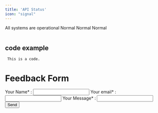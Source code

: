 ```yaml
---
title: 'API Status'
icon: "signal"
---
```

<Check> All systems are operational </Check>
<CardGroup cols={3}>
   <Card title="Eazype API" icon="circle-check" href="https://status.enginify.in/">
      <Tooltip tip="Operational">Normal</Tooltip>
   </Card>
    <Card title="Eazymsg API" icon="circle-check" href="https://status.enginify.in/">
      <Tooltip tip="Operational">Normal</Tooltip>
   </Card>
    <Card title="Infopass API" icon="circle-check" href="https://status.enginify.in/">
      <Tooltip tip="Operational">Normal</Tooltip>
   </Card>
</CardGroup>
<br/>
<br/>

## code example

```
 This is a code. 
 ```
 
# Feedback Form


<form action="/submit" method="POST">
  <label>
    Your Name* :
    <input type="text" name="name"
    style={{
      width: '100%',
      height: '50px',
      padding:'10px',
      borderRadius: '7px',
      border: '1px solid #cafc81',
      background: 'transparent'
    }}/>
  </label>

  <label>
    Your email* :
    <input type="email" name="email"
    style={{
      width: '100%',
      height: '50px',
      padding:'10px',
      borderRadius: '7px',
      border: '1px solid #cafc81',
      background: 'transparent'
    }}/>
  </label>

   <label>
    Your Message* :
    <input type="text" name="text" style={{
      height: '100px',
      width: '100%',
      borderRadius: '7px',
      padding: '10px',
      border: '1px solid #cafc81',
      background: 'transparent'
    }}/>
  </label>
<br/>
  <button
      style={{
        backgroundColor: '#cafc81',
        color: 'black',
        border: 'none',
        borderRadius: '4px',
        fontSize: '16px',
        cursor: 'pointer',
        marginTop: '20px',
        height: '40px',
        width:'100px'
      }}
    >Send</button>
</form>


